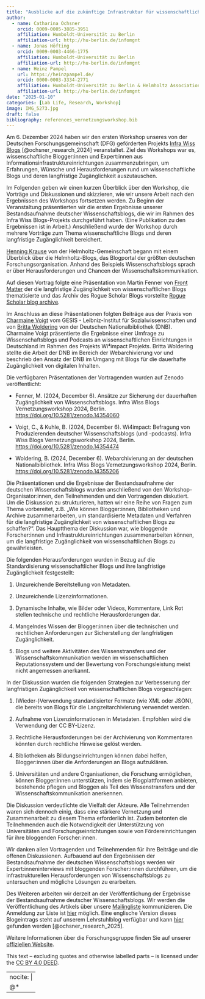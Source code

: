 ```yaml
---
title: "Ausblicke auf die zukünftige Infrastruktur für wissenschaftliche Blogs in Deutschland"
author:
  - name: Catharina Ochsner
    orcid: 0009-0005-3885-3951
    affiliation: Humboldt-Universität zu Berlin
    affiliation-url: http://hu-berlin.de/infomgnt
  - name: Jonas Höfting
    orcid: 0009-0003-4466-1775
    affiliation: Humboldt-Universität zu Berlin
    affiliation-url: http://hu-berlin.de/infomgnt
  - name: Heinz Pampel
    url: https://heinzpampel.de/
    orcid: 0000-0003-3334-2771
    affiliation: Humboldt-Universität zu Berlin & Helmholtz Association
    affiliation-url: http://hu-berlin.de/infomgnt
date: "2025-01-10"
categories: [Lab Life, Research, Workshop]
image: IMG_5273.jpg
draft: false
bibliography: references_vernetzungsworkshop.bib
---
```


Am 6. Dezember 2024 haben wir den ersten Workshop unseres von der Deutschen Forschungsgemeinschaft (DFG) geförderten Projekts [Infra Wiss Blogs](https://infrawissblogs.org/) [@ochsner_research_2024] veranstaltet. Ziel des Workshops war es, wissenschaftliche Blogger:innen und Expert:innen aus Informationsinfrastruktureinrichtungen zusammenzubringen, um Erfahrungen, Wünsche und Herausforderungen rund um wissenschaftliche Blogs und deren langfristige Zugänglichkeit auszutauschen.

Im Folgenden geben wir einen kurzen Überblick über den Workshop, die Vorträge und Diskussionen und skizzieren, wie wir unsere Arbeit nach den Ergebnissen des Workshops fortsetzen werden. Zu Beginn der Veranstaltung präsentierten wir die ersten Ergebnisse unserer Bestandsaufnahme deutscher Wissenschaftsblogs, die wir im Rahmen des Infra Wiss Blogs-Projekts durchgeführt haben. (Eine Publikation zu den Ergebnissen ist in Arbeit.) Anschließend wurde der Workshop durch mehrere Vorträge zum Thema wissenschaftliche Blogs und deren langfristige Zugänglichkeit bereichert.

[Henning Krause](https://blogs.helmholtz.de/augenspiegel/author/henning/) von der Helmholtz-Gemeinschaft begann mit einem Überblick über die Helmholtz-Blogs, das Blogportal der größten deutschen Forschungsorganisation. Anhand des Beispiels Wissenschaftsblogs sprach er über Herausforderungen und Chancen der Wissenschaftskommunikation.

Auf diesen Vortrag folgte eine Präsentation von Martin Fenner von [Front Matter](https://front-matter.io/) der die langfristige Zugänglichkeit von wissenschaftlichen Blogs thematisierte und das Archiv des Rogue Scholar Blogs vorstellte [Rogue Scholar blog archive](https://rogue-scholar.org/).

Im Anschluss an diese Präsentationen folgten Beiträge aus der Praxis von [Charmaine Voigt](https://www.gesis.org/institut/ueber-uns/mitarbeitendenverzeichnis/person/Charmaine.Voigt) vom GESIS - Leibniz-Institut für Sozialwissenschaften und von [Britta Woldering](https://www.dnb.de/SharedDocs/Kontaktdaten/DE/wolderingBritta.html) von der Deutschen Nationalbibliothek (DNB). Charmaine Voigt präsentierte die Ergebnisse einer Umfrage zu Wissenschaftsblogs und Podcasts an wissenschaftlichen Einrichtungen in Deutschland im Rahmen des Projekts Wi⁴impact Projekts. Britta Woldering stellte die Arbeit der DNB im Bereich der Webarchivierung vor und beschrieb den Ansatz der DNB im Umgang mit Blogs für die dauerhafte Zugänglichkeit von digitalen Inhalten.

Die verfügbaren Präsentationen der Vortragenden wurden auf Zenodo veröffentlicht:

-   Fenner, M. (2024, December 6). Ansätze zur Sicherung der dauerhaften Zugänglichkeit von Wissenschaftsblogs. Infra Wiss Blogs Vernetzungsworkshop 2024, Berlin. <https://doi.org/10.5281/zenodo.14354060>

-   Voigt, C., & Kuhle, B. (2024, December 6). Wi4impact: Befragung von Produzierenden deutscher Wissenschaftsblogs (und -podcasts). Infra Wiss Blogs Vernetzungsworkshop 2024, Berlin. <https://doi.org/10.5281/zenodo.14354474>

-   Woldering, B. (2024, December 6). Webarchivierung an der deutschen Nationalbibliothek. Infra Wiss Blogs Vernetzungsworkshop 2024, Berlin. <https://doi.org/10.5281/zenodo.14355206>

Die Präsentationen und die Ergebnisse der Bestandsaufnahme der deutschen Wissenschaftsblogs wurden anschließend von den Workshop-Organisator:innen, den Teilnehmenden und den Vortragenden diskutiert. Um die Diskussion zu strukturieren, hatten wir eine Reihe von Fragen zum Thema vorbereitet, z.B. „Wie können Blogger:innen, Bibliotheken und Archive zusammenarbeiten, um standardisierte Metadaten und Verfahren für die langfristige Zugänglichkeit von wissenschaftlichen Blogs zu schaffen?“. Das Hauptthema der Diskussion war, wie bloggende Forscher:innen und Infrastruktureinrichtungen zusammenarbeiten können, um die langfristige Zugänglichkeit von wissenschaftlichen Blogs zu gewährleisten.

Die folgenden Herausforderungen wurden in Bezug auf die Standardisierung wissenschaftlicher Blogs und ihre langfristige Zugänglichkeit festgestellt:

1.  Unzureichende Bereitstellung von Metadaten.

2.  Unzureichende Lizenzinformationen.

3.  Dynamische Inhalte, wie Bilder oder Videos, Kommentare, Link Rot stellen technische und rechtliche Herausforderungen dar.

4.  Mangelndes Wissen der Blogger:innen über die technischen und rechtlichen Anforderungen zur Sicherstellung der langfristigen Zugänglichkeit.

5.  Blogs und weitere Aktivitäten des Wissenstransfers und der Wissenschaftskommunikation werden im wissenschaftlichen Reputationssystem und der Bewertung von Forschungsleistung meist nicht angemessen anerkannt.

In der Diskussion wurden die folgenden Strategien zur Verbesserung der langfristigen Zugänglichkeit von wissenschaftlichen Blogs vorgeschlagen:

1.  (Wieder-)Verwendung standardisierter Formate (wie XML oder JSON), die bereits von Blogs für die Langzeitarchivierung verwendet werden.

2.  Aufnahme von Lizenzinformationen in Metadaten. Empfohlen wird die Verwendung der CC BY-Lizenz.

3.  Rechtliche Herausforderungen bei der Archivierung von Kommentaren könnten durch rechtliche Hinweise gelöst werden.

4.  Bibliotheken als Bildungseinrichtungen können dabei helfen, Blogger:innen über die Anforderungen an Blogs aufzuklären.

5.  Universitäten und andere Organisationen, die Forschung ermöglichen, können Blogger:innen unterstützen, indem sie Blogplattformen anbieten, bestehende pflegen und Bloggen als Teil des Wissenstransfers und der Wissenschaftskommunikation anerkennen.

Die Diskussion verdeutlichte die Vielfalt der Akteure. Alle Teilnehmenden waren sich dennoch einig, dass eine stärkere Vernetzung und Zusammenarbeit zu diesem Thema erforderlich ist. Zudem betonten die Teilnehmenden auch die Notwendigkeit der Unterstützung von Universitäten und Forschungseinrichtungen sowie von Fördereinrichtungen für ihre bloggenden Forscher:innen.

Wir danken allen Vortragenden und Teilnehmenden für ihre Beiträge und die offenen Diskussionen. Aufbauend auf den Ergebnissen der Bestandsaufnahme der deutschen Wissenschaftsblogs werden wir Expert:inneninterviews mit bloggenden Forscher:innen durchführen, um die infrastrukturellen Herausforderungen von Wissenschaftsblogs zu untersuchen und mögliche Lösungen zu erarbeiten.

Des Weiteren arbeiten wir derzeit an der Veröffentlichung der Ergebnisse der Bestandsaufnahme deutscher Wissenschaftsblogs. Wir werden die Veröffentlichung des Artikels über unsere [Mailingliste](https://www.listserv.dfn.de/sympa/info/infra-wiss-blogs) kommunizieren. Die Anmeldung zur Liste ist [hier](https://www.listserv.dfn.de/sympa/info/infra-wiss-blogs) möglich. Eine englische Version dieses Blogeintrags steht auf unserem Lehrstuhlblog verfügbar und kann [hier](https://doi.org/10.59350/4fc41-6n753) gefunden werden [@ochsner_research_2025].

Weitere Informationen über die Forschungsgruppe finden Sie auf unserer [offiziellen Website](http://hu.berlin/infomgnt).

This text – excluding quotes and otherwise labelled parts – is licensed under the [CC BY 4.0 DEED](https://creativecommons.org/licenses/by/4.0/deed.de).

---
nocite: | 
  @*
---
